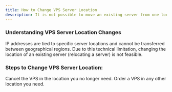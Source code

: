 ```yaml
---
title: How to Change VPS Server Location
description: It is not possible to move an existing server from one location to another
---
```



### Understanding VPS Server Location Changes

IP addresses are tied to specific server locations and cannot be transferred between geographical regions. Due to this technical limitation, changing the location of an existing server (relocating a server) is not feasible.

### Steps to Change VPS Server Location:

<Steps>
  <Step title='Cancellation:'>
    Cancel the VPS in the location you no longer need.
  </Step>
  <Step title='New Order:'>
    Order a VPS in any other location you need.
  </Step>
</Steps>

<CtaButton
  label='Order VPS'
  link='https://www.edisglobal.com'
  openInNewTab={true}
/>

<CtaButton
  label='Cancel VPS'
  link='./billing-lifecycle/cancel-a-service'
/>

